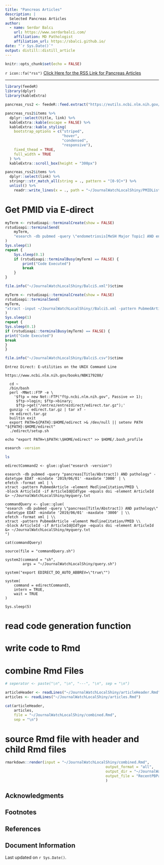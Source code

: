 ```yaml
---
title: "Pancreas Articles"
description: |
  Selected Pancreas Articles
author:
  - name: Serdar Balcı 
    url: https://www.serdarbalci.com/
    affiliation: MD Pathologist
    affiliation_url: https://sbalci.github.io/
date: "`r Sys.Date()`"
output: distill::distill_article
---
```




```r
knitr::opts_chunk$set(echo = FALSE)
```


`r icon::fa("rss")`
[Click Here for the RSS Link for Pancreas Articles](https://eutils.ncbi.nlm.nih.gov/entrez/eutils/erss.cgi?rss_guid=1VajX7313RiQ9hGaazuo_ZMmbahvrQdalqZmx5-LMxqOxOfs1F)

---


```r
library(feedeR)
library(dplyr)
library(kableExtra)
```





```r
pancreas_rss2 <- feedeR::feed.extract("https://eutils.ncbi.nlm.nih.gov/entrez/eutils/erss.cgi?rss_guid=1VajX7313RiQ9hGaazuo_ZMmbahvrQdalqZmx5-LMxqOxOfs1F")
```



```r
pancreas_rss2$items %>%
  dplyr::select(title, link) %>%
  kableExtra::kable(escape = FALSE) %>%
  kableExtra::kable_styling(
    bootstrap_options = c("striped",
                          "hover",
                          "condensed",
                          "responsive"),
    fixed_thead = TRUE,
    full_width = TRUE
  ) %>%
  kableExtra::scroll_box(height = "300px")
```


```r
pancreas_rss2$items %>%
  dplyr::select(link) %>%
  stringr::str_match_all(string = ., pattern = "[0-9]+") %>% 
  unlist() %>%
    readr::write_lines(x = ., path = "~/JournalWatchLocalShiny/PMIDList.csv", append = TRUE)
```




# Get PMID via E-direct



```r
myTerm <- rstudioapi::terminalCreate(show = FALSE)
rstudioapi::terminalSend(
    myTerm,
    "esearch -db pubmed -query \"endometriosis[MeSH Major Topic] AND english and humans[Filter] AND (2009/03/10[PDat] : 2019/03/07[PDat]) \" -datetype PDAT -mindate 1800 -maxdate 3000 | \ efetch -format xml > ~/JournalWatchLocalShiny/BalciS.xml \n"
)
Sys.sleep(1)
repeat {
    Sys.sleep(0.1)
    if (rstudioapi::terminalBusy(myTerm) == FALSE) {
        print("Code Executed")
        break
    }
}

file.info("~/JournalWatchLocalShiny/BalciS.xml")$ctime
```




```r
myTerm <- rstudioapi::terminalCreate(show = FALSE)
rstudioapi::terminalSend(
myTerm,
"xtract -input ~/JournalWatchLocalShiny//BalciS.xml -pattern PubmedArticle -sep '\t' -def 'na' -element MedlineCitation/PMID -block ArticleId -if ArticleId@IdType -equals doi -element ArticleId > ~/JournalWatchLocalShiny/BalciS.csv \n"
)
Sys.sleep(1)
repeat {
Sys.sleep(0.1)
if (rstudioapi::terminalBusy(myTerm) == FALSE) {
print("Code Executed")
break
}
}

file.info("~/JournalWatchLocalShiny/BalciS.csv")$ctime

```




```
Entrez Direct: E-utilities on the UNIX Command Line

https://www.ncbi.nlm.nih.gov/books/NBK179288/
```



```
  cd ~
  /bin/bash
  perl -MNet::FTP -e \
    '$ftp = new Net::FTP("ftp.ncbi.nlm.nih.gov", Passive => 1);
     $ftp->login; $ftp->binary;
     $ftp->get("/entrez/entrezdirect/edirect.tar.gz");'
  gunzip -c edirect.tar.gz | tar xf -
  rm edirect.tar.gz
  builtin exit
  export PATH=${PATH}:$HOME/edirect >& /dev/null || setenv PATH "${PATH}:$HOME/edirect"
  ./edirect/setup.sh
```

```
echo "export PATH=\$PATH:\$HOME/edirect" >> $HOME/.bash_profile
```



```bash
esearch -version
```


```bash
ls
```



```
edirectCommand2 <- glue::glue("esearch -version")
```


```
esearch -db pubmed -query "pancreas[Title/Abstract]) AND pathology" -datetype EDAT -mindate '2019/06/01' -maxdate '3000' | \
efetch -format xml | \
xtract -pattern PubmedArticle -element MedlineCitation/PMID \
-block ArticleId -if ArticleId@IdType -equals doi -element ArticleId &> ~/JournalWatchLocalShiny/myquery.txt
```

```
commandQuery <- glue::glue(
"esearch -db pubmed -query \"pancreas[Title/Abstract]) AND pathology\" -datetype EDAT -mindate '2019/06/01' -maxdate '3000' | \\
efetch -format xml | \\
xtract -pattern PubmedArticle -element MedlineCitation/PMID \\
-block ArticleId -if ArticleId@IdType -equals doi -element ArticleId &> ~/JournalWatchLocalShiny/myquery.txt
")

cat(commandQuery)

source(file = "commandQuery.sh")

system2(command = "sh", 
        args = "~/JournalWatchLocalShiny/query.sh")
```







```
system("export EDIRECT_DO_AUTO_ABBREV=\"true\"")

system(
    command = edirectCommand3,
    intern = TRUE,
    wait = TRUE
)

Sys.sleep(5)
```

# read code generation function


# write code to Rmd


# combine Rmd Files

```r
# seperator <- paste("\n", "\n", "---", "\n", sep = "\n")

articleHeader <- readLines("~/JournalWatchLocalShiny/articleHeader.Rmd")
articles <- readLines("~/JournalWatchLocalShiny/articles.Rmd")

cat(articleHeader,
    articles,
    file = "~/JournalWatchLocalShiny/combined.Rmd",
    sep = "\n")

```


<!-- # outputname1 <- paste0("ReportEndometriosisAnalysis", as.character(Sys.time()), ".pdf", collapse = "") -->
<!-- rmarkdown::render(input = "EndometriosisAnalysis.Rmd",  -->
<!--                   output_format = "pdf_document", -->
<!--                   output_dir = "prod/charts/", -->
<!--                   # output_file = outputname1 -->
<!--                   output_file = "EndometriosisAnalysis.pdf" -->
<!--                   ) -->
<!-- ezknitr::ezknit(file = "EndometriosisAnalysis.Rmd", wd = getwd(), fig_dir = "prod/charts/", out_dir = "prod/charts/", keep_html = TRUE, out_suffix = outsuffix, keep_md = TRUE) -->


# source Rmd file with header and child Rmd files


```r
rmarkdown::render(input = "~/JournalWatchLocalShiny/combined.Rmd",
                                              output_format = "all",
                                              output_dir = "~/JournalWatchPBPath/",
                                              output_file = "RecentPBPathArticles.html"
                                              )
```








## Acknowledgments {.appendix}

## Footnotes {.appendix}

## References {.appendix}

## Document Information {.appendix}

Last updated on `r Sys.Date()`.




